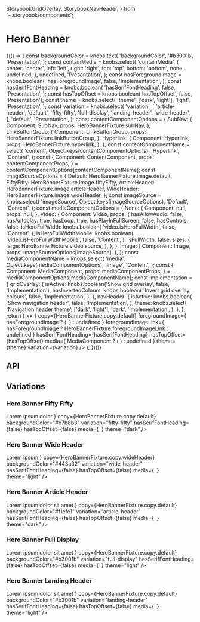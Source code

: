   StorybookGridOverlay,
  StorybookNavHeader,
} from '~.storybook/components';

<Meta title="Components/HeroBanner" component={HeroBanner} />

# Hero Banner

<Canvas>
  <Story name="Base component">
    {(() => {
      const backgroundColor = knobs.text(
        'backgroundColor',
        '#b3001b',
        'Presentation',
      );
      const containMedia = knobs.select(
        'containMedia',
        {
          center: 'center',
          left: 'left',
          right: 'right',
          top: 'top',
          bottom: 'bottom',
          none: undefined,
        },
        undefined,
        'Presentation',
      );
      const hasForegroundImage = knobs.boolean(
        'hasForegroundImage',
        false,
        'Implementation',
      );
      const hasSerifFontHeading = knobs.boolean(
        'hasSerifFontHeading',
        false,
        'Presentation',
      );
      const hasTopOffset = knobs.boolean('hasTopOffset', false, 'Presentation');
      const theme = knobs.select(
        'theme',
        ['dark', 'light'],
        'light',
        'Presentation',
      );
      const variation = knobs.select(
        'variation',
        [
          'article-header',
          'default',
          'fifty-fifty',
          'full-display',
          'landing-header',
          'wide-header',
        ],
        'default',
        'Presentation',
      );
      const contentComponentOptions = {
        SubNav: {
          Component: SubNav,
          props: HeroBannerFixture.subNav,
        },
        LinkButtonGroup: {
          Component: LinkButtonGroup,
          props: HeroBannerFixture.linkButtonGroup,
        },
        Hyperlink: {
          Component: Hyperlink,
          props: HeroBannerFixture.hyperlink,
        },
      };
      const contentComponentName = select(
        'content',
        Object.keys(contentComponentOptions),
        'Hyperlink',
        'Content',
      );
      const {
        Component: ContentComponent,
        props: contentComponentProps,
      } = contentComponentOptions[contentComponentName];
      const imageSourceOptions = {
        Default: HeroBannerFixture.image.default,
        FiftyFifty: HeroBannerFixture.image.fiftyFifty,
        ArticleHeader: HeroBannerFixture.image.articleHeader,
        WideHeader: HeroBannerFixture.image.wideHeader,
      };
      const imageSource = knobs.select(
        'imageSource',
        Object.keys(imageSourceOptions),
        'Default',
        'Content',
      );
      const mediaComponentOptions = {
        None: {
          Component: null,
          props: null,
        },
        Video: {
          Component: Video,
          props: {
            hasAllowAudio: false,
            hasAutoplay: true,
            hasLoop: true,
            hasPlayInFullScreen: false,
            hasControls: false,
            isHeroFullWidth: knobs.boolean(
              'video.isHeroFullWidth',
              false,
              'Content',
            ),
            isHeroFullWidthMobile: knobs.boolean(
              'video.isHeroFullWidthMobile',
              false,
              'Content',
            ),
            isFullWidth: false,
            sizes: {
              large: HeroBannerFixture.video.source,
            },
          },
        },
        Image: {
          Component: Image,
          props: imageSourceOptions[imageSource],
        },
      };
      const mediaComponentName = knobs.select(
        'media',
        Object.keys(mediaComponentOptions),
        'Image',
        'Content',
      );
      const {
        Component: MediaComponent,
        props: mediaComponentProps,
      } = mediaComponentOptions[mediaComponentName];
      const implementation = {
        gridOverlay: {
          isActive: knobs.boolean('Show grid overlay', false, 'Implementation'),
          hasInvertedColours: knobs.boolean(
            'Invert grid overlay colours',
            false,
            'Implementation',
          ),
        },
        navHeader: {
          isActive: knobs.boolean(
            'Show navigation header',
            false,
            'Implementation',
          ),
          theme: knobs.select(
            'Navigation header theme',
            ['dark', 'light'],
            'dark',
            'Implementation',
          ),
        },
      };
      return (
        <>
          <StorybookNavHeader
            theme={implementation.navHeader.theme}
            isActive={implementation.navHeader.isActive}
          />
          <HeroBanner
            backgroundColor={backgroundColor}
            containMedia={containMedia}
            content={
              <ContentComponent {...contentComponentProps} theme={theme} />
            }
            copy={HeroBannerFixture.copy.default}
            foregroundImage={
              hasForegroundImage ? (
                <Image
                  altText={HeroBannerFixture.image.foreground.altText}
                  sizes={HeroBannerFixture.image.foreground.sizes}
                />
              ) : undefined
            }
            foregroundImageLink={
              hasForegroundImage
                ? HeroBannerFixture.foregroundImageLink
                : undefined
            }
            hasSerifFontHeading={hasSerifFontHeading}
            hasTopOffset={hasTopOffset}
            media={
              MediaComponent ? (
                <MediaComponent {...mediaComponentProps} theme={theme} />
              ) : undefined
            }
            theme={theme}
            variation={variation}
          />
          <StorybookGridOverlay
            isActive={implementation.gridOverlay.isActive}
            hasInvertedColours={implementation.gridOverlay.hasInvertedColours}
          />
        </>
      );
    })()}
  </Story>
</Canvas>

## API

<ArgsTable of={HeroBanner} />

## Variations

### Hero Banner Fifty Fifty

<Canvas>
  <Story name="Hero Banner Fifty Fifty">
    <HeroBanner
      content={
        <Hyperlink
          style="External Button Link"
          theme="dark"
          title="Hyperlink Title"
          url="/"
        >
          Lorem ipsum dolor
        </Hyperlink>
      }
      copy={HeroBannerFixture.copy.default}
      backgroundColor="#b7b8b3"
      variation="fifty-fifty"
      hasSerifFontHeading={false}
      hasTopOffset={false}
      media={
        <Image
          altText={HeroBannerFixture.image.fiftyFifty.altText}
          sizes={HeroBannerFixture.image.fiftyFifty.sizes}
        />
      }
      theme="dark"
    />
  </Story>
</Canvas>

### Hero Banner Wide Header

<Canvas>
  <Story name="Hero Banner Wide Header">
    <HeroBanner
      content={
        <Hyperlink
          style="External Button Link"
          theme="light"
          title="Hyperlink Title"
          url="/"
        >
          Lorem ipsum
        </Hyperlink>
      }
      copy={HeroBannerFixture.copy.wideHeader}
      backgroundColor="#443a32"
      variation="wide-header"
      hasSerifFontHeading={false}
      hasTopOffset={false}
      media={
        <Image
          altText={HeroBannerFixture.image.wideHeader.altText}
          sizes={HeroBannerFixture.image.wideHeader.sizes}
        />
      }
      theme="light"
    />
  </Story>
</Canvas>

### Hero Banner Article Header

<Canvas>
  <Story name="Hero Banner Article Header">
    <HeroBanner
      content={
        <Hyperlink
          style="External Button Link"
          theme="dark"
          title="Hyperlink Title"
          url="/"
        >
          Lorem ipsum dolor sit amet
        </Hyperlink>
      }
      copy={HeroBannerFixture.copy.default}
      backgroundColor="#f1efe1"
      variation="article-header"
      hasSerifFontHeading={false}
      hasTopOffset={false}
      media={
        <Image
          altText={HeroBannerFixture.image.articleHeader.altText}
          sizes={HeroBannerFixture.image.articleHeader.sizes}
        />
      }
      theme="dark"
    />
  </Story>
</Canvas>

### Hero Banner Full Display

<Canvas>
  <Story name="Hero Banner Full Display">
    <HeroBanner
      content={
        <Hyperlink
          style="External Button Link"
          theme="light"
          title="Hyperlink Title"
          url="/"
        >
          Lorem ipsum dolor sit amet
        </Hyperlink>
      }
      copy={HeroBannerFixture.copy.default}
      backgroundColor="#b3001b"
      variation="full-display"
      hasSerifFontHeading={false}
      hasTopOffset={false}
      media={
        <Image
          altText={HeroBannerFixture.image.default.altText}
          sizes={HeroBannerFixture.image.default.sizes}
        />
      }
      theme="light"
    />
  </Story>
</Canvas>

### Hero Banner Landing Header

<Canvas>
  <Story name="Hero Banner Landing Header">
    <HeroBanner
      content={
        <Hyperlink
          style="External Button Link"
          theme="light"
          title="Hyperlink Title"
          url="/"
        >
          Lorem ipsum dolor sit amet
        </Hyperlink>
      }
      copy={HeroBannerFixture.copy.default}
      backgroundColor="#b3001b"
      variation="landing-header"
      hasSerifFontHeading={false}
      hasTopOffset={false}
      media={
        <Image
          altText={HeroBannerFixture.image.default.altText}
          sizes={HeroBannerFixture.image.default.sizes}
        />
      }
      theme="light"
    />
  </Story>
</Canvas>

